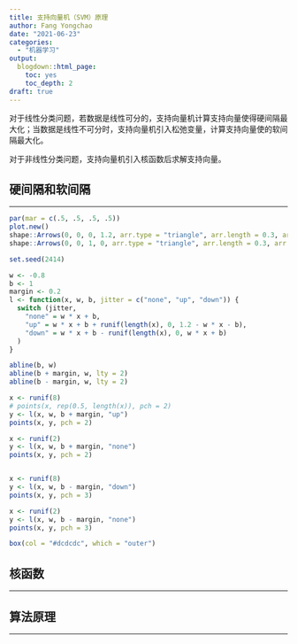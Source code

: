 ```yaml
---
title: 支持向量机（SVM）原理
author: Fang Yongchao
date: "2021-06-23"
categories:
  - "机器学习"
output:
  blogdown::html_page:
    toc: yes
    toc_depth: 2
draft: true
---
```


对于线性分类问题，若数据是线性可分的，支持向量机计算支持向量使得硬间隔最大化；当数据是线性不可分时，支持向量机引入松弛变量，计算支持向量使的软间隔最大化。

对于非线性分类问题，支持向量机引入核函数后求解支持向量。

## 硬间隔和软间隔

---------------------

```r
par(mar = c(.5, .5, .5, .5))
plot.new()
shape::Arrows(0, 0, 0, 1.2, arr.type = "triangle", arr.length = 0.3, arr.width = 0.1)
shape::Arrows(0, 0, 1, 0, arr.type = "triangle", arr.length = 0.3, arr.width = 0.1)

set.seed(2414)

w <- -0.8
b <- 1
margin <- 0.2
l <- function(x, w, b, jitter = c("none", "up", "down")) {
  switch (jitter,
    "none" = w * x + b,
    "up" = w * x + b + runif(length(x), 0, 1.2 - w * x - b),
    "down" = w * x + b - runif(length(x), 0, w * x + b)
  )
}

abline(b, w)
abline(b + margin, w, lty = 2)
abline(b - margin, w, lty = 2)

x <- runif(8)
# points(x, rep(0.5, length(x)), pch = 2)
y <- l(x, w, b + margin, "up")
points(x, y, pch = 2)

x <- runif(2)
y <- l(x, w, b + margin, "none")
points(x, y, pch = 2)


x <- runif(8)
y <- l(x, w, b - margin, "down")
points(x, y, pch = 3)

x <- runif(2)
y <- l(x, w, b - margin, "none")
points(x, y, pch = 3)

box(col = "#dcdcdc", which = "outer")

```


## 核函数

---------------------

## 算法原理

---------------------


